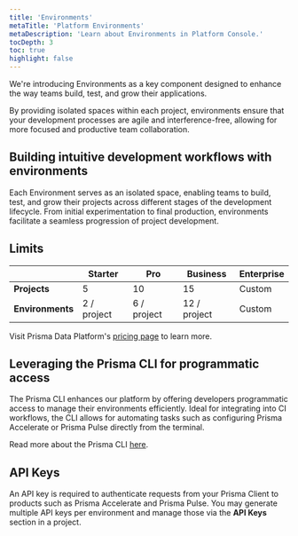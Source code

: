 ```yaml
---
title: 'Environments'
metaTitle: 'Platform Environments'
metaDescription: 'Learn about Environments in Platform Console.'
tocDepth: 3
toc: true
highlight: false
---
```


<TopBlock>

We're introducing Environments as a key component designed to enhance the way teams build, test, and grow their applications.

By providing isolated spaces within each project, environments ensure that your development processes are agile and interference-free, allowing for more focused and productive team collaboration.

</TopBlock>

## Building intuitive development workflows with environments

Each Environment serves as an isolated space, enabling teams to build, test, and grow their projects across different stages of the development lifecycle. From initial experimentation to final production, environments facilitate a seamless progression of project development.

## Limits

|                  | Starter     | Pro         | Business     | Enterprise |
| ---------------- | ----------- | ----------- | ------------ | ---------- |
| **Projects**     | 5           | 10          | 15           | Custom     |
| **Environments** | 2 / project | 6 / project | 12 / project | Custom     |

Visit Prisma Data Platform's [pricing page](https://pris.ly/pricing?utm_source=prisma-docs&utm_medium=docs-site) to learn more.

## Leveraging the Prisma CLI for programmatic access

The Prisma CLI enhances our platform by offering developers programmatic access to manage their environments efficiently. Ideal for integrating into CI workflows, the CLI allows for automating tasks such as configuring Prisma Accelerate or Prisma Pulse directly from the terminal.

Read more about the Prisma CLI [here](/platform/platform-cli).

## API Keys

An API key is required to authenticate requests from your Prisma Client to products such as Prisma Accelerate and Prisma Pulse. You may generate multiple API keys per environment and manage those via the **API Keys** section in a project.
